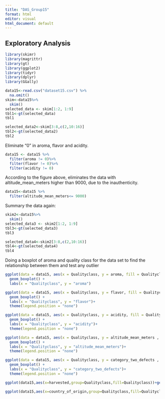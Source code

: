 ```yaml
---
title: "DAS_Group15"
format: html
editor: visual
html_document: default
---
```


## Exploratory Analysis

```r
library(skimr)
library(magrittr)
library(gt)
library(ggplot2)
library(tidyr)
library(dplyr)
library(GGally)
```

```r
data15<-read.csv("dataset15.csv") %>%
  na.omit()
skim<-data15%>%
  skim()
selected_data <- skim[1:2, 1:9]
tbl1<-gt(selected_data)
tbl1
```

```r
selected_data2<-skim[3:8,c(2,10:16)]
tbl2<-gt(selected_data2)
tbl2
```

Eliminate "0" in aroma, flavor and acidity.

```r
data15 <- data15 %>% 
  filter(aroma != 0)%>%
  filter(flavor != 0)%>%
  filter(acidity != 0)

```

According to the figure above, eliminates the data with altitude_mean_meters higher than 9000, due to the inauthenticity.

```r
data15<-data15 %>%
  filter(altitude_mean_meters<= 9000)
```

Summary the data again:

```r
skim2<-data15%>%
  skim()
selected_data3 <- skim2[1:2, 1:9]
tbl3<-gt(selected_data3)
tbl3
```

```r
selected_data4<-skim2[3:8,c(2,10:16)]
tbl4<-gt(selected_data4)
tbl4
```

Doing a boxplot of aroma and quality class for the data set to find the relationship between them and test any outlier

```r
ggplot(data = data15, aes(x = Qualityclass, y = aroma, fill = Qualityclass)) +
  geom_boxplot() +
  labs(x = "Qualityclass", y = "aroma")
```

```r

ggplot(data = data15, aes(x = Qualityclass, y = flavor, fill = Qualityclass)) +
  geom_boxplot() +
  labs(x = "Qualityclass", y = "flavor")+ 
  theme(legend.position = "none")
```

```r
ggplot(data = data15, aes(x = Qualityclass, y = acidity, fill = Qualityclass)) +
  geom_boxplot() +
  labs(x = "Qualityclass", y = "acidity")+ 
  theme(legend.position = "none")

```

```r
ggplot(data = data15, aes(x = Qualityclass, y = altitude_mean_meters , fill = Qualityclass)) +
  geom_boxplot() +
  labs(x = "Qualityclass", y = "altitude_mean_meters")+ 
  theme(legend.position = "none")
```

```r
ggplot(data = data15, aes(x = Qualityclass, y = category_two_defects , fill = Qualityclass)) +
  geom_boxplot() +
  labs(x = "Qualityclass", y = "category_two_defects")+ 
  theme(legend.position = "none")
```

```r
ggplot(data15,aes(x=harvested,group=Qualityclass,fill=Qualityclass))+geom_bar()
```

```r
ggplot(data15,aes(x=country_of_origin,group=Qualityclass,fill=Qualityclass))+geom_bar()
```
